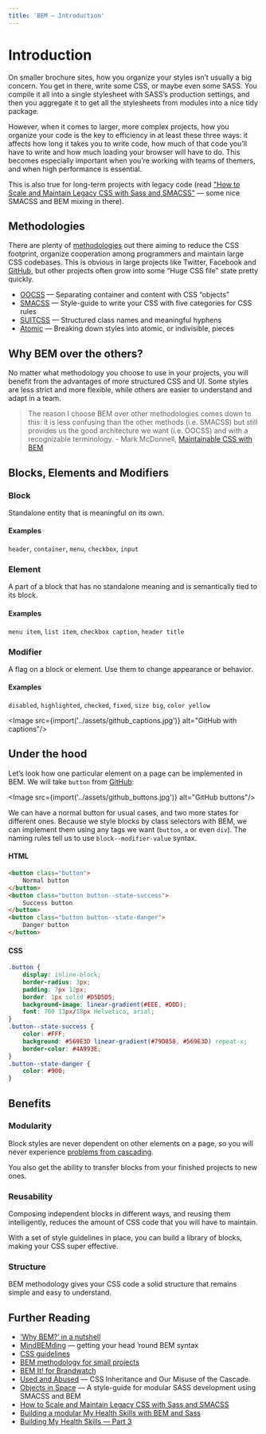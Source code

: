 ```yaml
---
title: 'BEM — Introduction'
---
```


<Layout title={frontmatter.title}>
<div class="max-w-6xl mx-auto px-4 sm:px-6 pt-24 prose">

# Introduction

On smaller brochure sites, how you organize your styles isn’t usually a big concern. You get in there, write some CSS, or maybe even some SASS. You compile it all into a single stylesheet with SASS’s production settings, and then you aggregate it to get all the stylesheets from modules into a nice tidy package.

However, when it comes to larger, more complex projects, how you organize your code is the key to efficiency in at least these three ways: it affects how long it takes you to write code, how much of that code you’ll have to write and how much loading your browser will have to do. This becomes especially important when you’re working with teams of themers, and when high performance is essential.

This is also true for long-term projects with legacy code (read ["How to Scale and Maintain Legacy CSS with Sass and SMACSS"](http://webuild.envato.com/blog/how-to-scale-and-maintain-legacy-css-with-sass-and-smacss/) — some nice SMACSS and BEM mixing in there).

## Methodologies

There are plenty of <a href="https://github.com/awesome-css-group/awesome-css#naming-conventions--methodologies-bulb">methodologies</a> out there aiming to reduce the CSS footprint, organize cooperation among programmers and maintain large CSS codebases. This is obvious in large projects like Twitter, Facebook and <a href="http://markdotto.com/2014/07/23/githubs-css/#two-bundles">GitHub</a>, but other projects often grow into some “Huge CSS file” state pretty quickly.

- <a href="//oocss.org/">OOCSS</a> — Separating container and content with CSS “objects”
- <a href="//smacss.com/">SMACSS</a> — Style-guide to write your CSS with five categories for CSS rules
- <a href="//suitcss.github.io/">SUITCSS</a> — Structured class names and meaningful hyphens
- <a href="//acss.io/">Atomic</a> — Breaking down styles into atomic, or indivisible, pieces

## Why BEM over the others?

No matter what methodology you choose to use in your projects, you will benefit from the advantages of more structured CSS and UI. Some styles are less strict and more flexible, while others are easier to understand and adapt in a team.

> The reason I choose BEM over other methodologies comes down to this: it is less confusing than the other methods (i.e. SMACSS) but still provides us the good architecture we want (i.e. OOCSS) and with a recognizable terminology. - Mark McDonnell, [Maintainable CSS with BEM](https://www.zcfy.cc/original/maintainable-css-with-bem)

## Blocks, Elements and Modifiers

### Block

Standalone entity that is meaningful on its own.

#### Examples

`header`, `container`, `menu`, `checkbox`, `input`

### Element

A part of a block that has no standalone meaning and is semantically tied to its block.

#### Examples

`menu item`, `list item`, `checkbox caption`, `header title`

### Modifier

A flag on a block or element. Use them to change appearance or behavior.

#### Examples

`disabled`, `highlighted`, `checked`, `fixed`, `size big`, `color yellow`

<Image src={import('../assets/github_captions.jpg')} alt="GitHub with captions"/>

## Under the hood

Let’s look how one particular element on a page can be implemented in BEM. We will take `button` from <a href="https://styleguide.github.com/primer/components/buttons/">GitHub</a>:

<Image src={import('../assets/github_buttons.jpg')} alt="GitHub buttons"/>

We can have a normal button for usual cases, and two more states for different ones. Because we style blocks by class selectors with BEM, we can implement them using any tags we want (`button`, `a` or even `div`). The naming rules tell us to use `block--modifier-value` syntax.

#### HTML

```html
<button class="button">
	Normal button
</button>
<button class="button button--state-success">
	Success button
</button>
<button class="button button--state-danger">
	Danger button
</button>
```

#### CSS

```css
.button {
	display: inline-block;
	border-radius: 3px;
	padding: 7px 12px;
	border: 1px solid #D5D5D5;
	background-image: linear-gradient(#EEE, #DDD);
	font: 700 13px/18px Helvetica, arial;
}
.button--state-success {
	color: #FFF;
	background: #569E3D linear-gradient(#79D858, #569E3D) repeat-x;
	border-color: #4A993E;
}
.button--state-danger {
	color: #900;
}
```

## Benefits

### Modularity

Block styles are never dependent on other elements on a page, so you will never experience <a href="http://www.phase2technology.com/blog/used-and-abused-css-inheritance-and-our-misuse-of-the-cascade/">problems from cascading</a>.

You also get the ability to transfer blocks from your finished projects to new ones.

### Reusability

Composing independent blocks in different ways, and reusing them intelligently, reduces the amount of CSS code that you will have to maintain.

With a set of style guidelines in place, you can build a library of blocks, making your CSS super effective.

### Structure

BEM methodology gives your CSS code a solid structure that remains simple and easy to understand.

## Further Reading

- <a href="http://blog.decaf.de/2015/06/24/why-bem-in-a-nutshell/">‘Why BEM?’ in a nutshell</a>
- <a href="http://csswizardry.com/2013/01/mindbemding-getting-your-head-round-bem-syntax/">MindBEMding</a> — getting your head ’round BEM syntax
- <a href="http://cssguidelin.es/#bem-like-naming">CSS guidelines</a>
- <a href="http://www.smashingmagazine.com/2014/07/17/bem-methodology-for-small-projects/">BEM methodology for small projects</a>
- <a href="http://www.slideshare.net/MaxShirshin/bem-it-for-brandwatch">BEM It! for Brandwatch</a>
- <a href="http://www.phase2technology.com/blog/used-and-abused-css-inheritance-and-our-misuse-of-the-cascade/">Used and Abused</a> — CSS Inheritance and Our Misuse of the Cascade.
- <a href="https://medium.com/objects-in-space/objects-in-space-f6f404727">Objects in Space</a> — A style-guide for modular SASS development using SMACSS and BEM
- <a href="http://webuild.envato.com/blog/how-to-scale-and-maintain-legacy-css-with-sass-and-smacss/">How to Scale and Maintain Legacy CSS with Sass and SMACSS</a>
- <a href="https://bluegg.co.uk/writing/building-my-health-skills-part-3">Building a modular My Health Skills with BEM and Sass</a>
- <a href="https://bluegg.co.uk/writing/building-my-health-skills-part-3">Building My Health Skills — Part 3</a>

</div>
</Layout>
